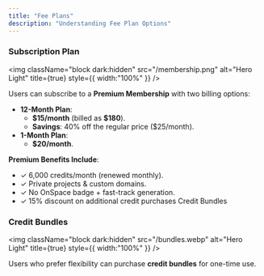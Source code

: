 ```yaml
---
title: "Fee Plans"
description: "Understanding Fee Plan Options"
---
```


### **Subscription** Plan

<img
  className="block dark:hidden"
  src="/membership.png"
  alt="Hero Light"
  title={true}
  style={{ width:"100%" }}
/>

Users can subscribe to a **Premium Membership** with two billing options:

- **12-Month Plan**:
  - **\$15/month** (billed as **\$180**).
  - **Savings**: 40% off the regular price (\$25/month).
- **1-Month Plan**:
  - **\$20/month**.

**Premium Benefits Include**:

- ✓ 6,000 credits/month (renewed monthly).
- ✓ Private projects & custom domains.
- ✓ No OnSpace badge \+ fast-track generation.
- ✓ 15% discount on additional credit purchases Credit Bundles

### **Credit Bundles** 

<img
  className="block dark:hidden"
  src="/bundles.webp"
  alt="Hero Light"
  title={true}
  style={{ width:"100%" }}
/>

Users who prefer flexibility can purchase **credit bundles** for one-time use.